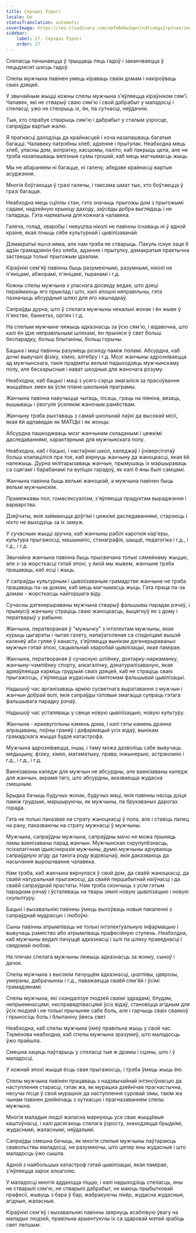 ```yaml
---
title: Сярэдні Ўзрост
locale: be
statusTranslation: automatic
coverImage: https://res.cloudinary.com/xmfm6mhw3gwctndtcubgx2rptnae/image/upload/v1740337243/small_cover_educacion_fundamental_a051170f1c.webp
sidebar:
    label: 27. Сярэдні Ўзрост
    order: 27
---
```

Спеласць пачынаецца ў трыццаць пяць гадоў і заканчваецца ў пяцьдзесят шэсць гадоў.

Спелы мужчына павінен умець кіраваць сваім домам і накіроўваць сваіх дзяцей.

У звычайным жыцці кожны спелы мужчына з'яўляецца кіраўніком сям'і. Чалавек, які не стварыў сваю сям'ю і свой дабрабыт у маладосці і спеласці, ужо не створыць іх, ён, па сутнасці, няўдачнік.

Тыя, хто спрабуе стварыць сям'ю і дабрабыт у сталым узросце, сапраўды вартыя жалю.

Я прагнасці даходзіць да крайнасцей і хоча назапашваць багатыя багацці. Чалавеку патрэбны хлеб, адзенне і прытулак. Неабходна мець хлеб, уласны дом, вопратку, касцюмы, паліто, каб пакрыць цела, але не трэба назапашваць вялізныя сумы грошай, каб мець магчымасць жыць.

Мы не абараняем ні багацце, ні галечу, абедзве крайнасці вартыя асуджэння.

Многія боўтаюцца ў гразі галечы, і таксама шмат тых, хто боўтаецца ў гразі багацця.

Неабходна мець сціплы стан, гэта значыць прыгожы дом з прыгожымі садамі, надзейную крыніцу даходу, заўсёды добра выглядаць і не галадаць. Гэта нармальна для кожнага чалавека.

Галеча, голад, хваробы і невуцтва ніколі не павінны існаваць ні ў адной краіне, якая лічыць сябе культурнай і цывілізаванай.

Дэмакратыі яшчэ няма, але нам трэба яе стварыць. Пакуль існуе хаця б адзін грамадзянін без хлеба, адзення і прытулку, дэмакратыя практычна застаецца толькі прыгожым ідэалам.

Кіраўнікі сем'яў павінны быць разумеючымі, разумнымі, ніколі не п'яніцамі, абжорамі, п'яніцамі, тыранамі і г.д.

Кожны спелы мужчына з уласнага досведу ведае, што дзеці пераймаюць яго прыклад і што, калі апошні няправільны, гэта пазначыць абсурдныя шляхі для яго нашчадкаў.

Сапраўды дурна, што ў спелага мужчыны некалькі жонак і ён жыве ў п'янстве, банкетах, оргіях і г.д.

На спелым мужчыне ляжыць адказнасць за ўсю сям'ю, і відавочна, што калі ён ідзе няправільнымі шляхамі, ён прынясе ў свет больш беспарадку, больш блытаніны, больш горычы.

Бацька і маці павінны разумець розніцу паміж поламі. Абсурдна, каб дочкі вывучалі фізіку, хімію, алгебру і г.д. Мозг жанчыны адрозніваецца ад мужчынскага, такія прадметы вельмі падыходзяць мужчынскаму полу, але бескарысныя і нават шкодныя для жаночага розуму.

Неабходна, каб бацькі і маці з усяго сэрца змагаліся за прасоўванне жыццёвых змен ва ўсім плане школьнай праграмы.

Жанчына павінна навучыцца чытаць, пісаць, граць на піяніна, вязаць, вышываць і ўвогуле ўсялякім жаночым рамёствам.

Жанчыну трэба рыхтаваць з самай школьнай лаўкі да высокай місіі, якая ёй адпавядае як МАТЦЫ і як жонцы.

Абсурдна пашкоджваць мозг жанчынам складанымі і цяжкімі даследаваннямі, характэрнымі для мужчынскага полу.

Неабходна, каб і бацькі, і настаўнікі школ, каледжаў і ўніверсітэтаў больш клапаціліся пра тое, каб вярнуць жанчыну да жаноцкасці, якая ёй належыць. Дурна мілітарызаваць жанчын, прымушаць іх маршыраваць са сцягамі і барабанамі па вуліцах гарадоў, як калі б яны былі самцамі.

Жанчына павінна быць вельмі жаноцкай, а мужчына павінен быць вельмі мужчынскім.

Прамежкавы пол, гомасексуалізм, з'яўляецца прадуктам выраджэння і варварства.

Дзяўчаты, якія займаюцца доўгімі і цяжкімі даследаваннямі, старэюць і ніхто не выходзіць за іх замуж.

У сучасным жыцці зручна, каб жанчыны рабілі кароткія кар'еры, культура прыгажосці, машынапіс, стэнаграфія, шыццё, педагогіка і г.д., і г.д., і г.д.

Звычайна жанчына павінна быць прысвечана толькі сямейнаму жыццю, але з-за жорсткасці гэтай эпохі, у якой мы жывем, жанчыне трэба працаваць, каб есці і жыць.

У сапраўды культурным і цывілізаваным грамадстве жанчыне не трэба працаваць па-за домам, каб мець магчымасць жыць. Гэта праца па-за домам - жорсткасць найгоршага віду.

Сучасны дэгенерыраваны мужчына стварыў фальшывы парадак рэчаў, і прымусіў жанчыну страціць сваю жаноцкасць, выцягнуў яе з дому і ператварыў у рабыню.

Жанчына, ператвораная ў "мужычку" з інтэлектам мужчыны, якая курыць цыгарэты і чытае газету, напаўаголеная са спадніцамі вышэй каленяў або гуляе ў канасту, з'яўляецца вынікам дэгенерыраваных мужчын гэтай эпохі, сацыяльнай хваробай цывілізацыі, якая памірае.

Жанчына, ператвораная ў сучасную шпіёнку, доктарку-наркаманку, жанчыну-чэмпіёнку спорту, алкагалічку, дэнатуралізаваную, якая адмаўляецца карміць грудзьмі сваіх дзяцей, каб не страціць сваю прыгажосць, з'яўляецца жудасным сімптомам фальшывай цывілізацыі.

Надышоў час арганізаваць армію сусветнага выратавання з мужчын і жанчын добрай волі, якія сапраўды гатовыя змагацца супраць гэтага фальшывага парадку рэчаў.

Надышоў час усталяваць у свеце новую цывілізацыю, новую культуру.

Жанчына - краевугольны камень дома, і калі гэты камень дрэнна апрацаваны, поўны граняў і дэфармацый усіх відаў, вынікам грамадскага жыцця будзе катастрофа.

Мужчына адрозніваецца, іншы, і таму можа дазволіць сабе вывучаць медыцыну, фізіку, хімію, матэматыку, права, інжынерыю, астраномію і г.д., і г.д., і г.д.

Ваенізаваны каледж для мужчын не абсурдны, але ваенізаваны каледж для жанчын, акрамя таго, што абсурдны, аказваецца жудасна смешным.

Брыдка бачыць будучых жонак, будучых маці, якія павінны насіць дзіця паміж грудзьмі, маршыруючы, як мужчыны, па брукаваных дарогах горада.

Гэта не толькі паказвае на страту жаноцкасці ў пола, але і ставіць палец на рану, паказваючы на страту мужнасці ў мужчыны.

Мужчына, сапраўдны мужчына, сапраўдны мачо не можа прыняць ламы ваенізаваны парад жанчын. Мужчынская скрупулёзнасць, псіхалагічная ідыясінкразія мужчыны, думкі мужчыны адчуваюць сапраўдную агіду да такога роду відовішчаў, якія даказваюць да насычэння вырошчванне чалавека.

Нам трэба, каб жанчына вярнулася ў свой дом, да сваёй жаноцкасці, да сваёй натуральнай прыгажосці, да сваёй першабытнай наіўнасці і да сваёй сапраўднай прастаты. Нам трэба скончыць з усім гэтым парадкам рэчаў і ўсталяваць на твары зямлі новую цывілізацыю і новую скульптуру.

Бацькі і выхавальнікі павінны ўмець выхоўваць новыя пакаленні з сапраўднай мудрасцю і любоўю.

Сыны павінны атрымліваць не толькі інтэлектуальную інфармацыю і вывучаць рамяство або атрымліваць прафесійную ступень. Неабходна, каб мужчыны ведалі пачуццё адказнасці і ішлі па шляху праведнасці і свядомай любові.

На плячах спелага мужчыны ляжыць адказнасць за жонку, сыноў і дачок.

Спелы мужчына з высокім пачуццём адказнасці, цнатлівы, цвярозы, умераны, дабрачынны і г.д., паважаецца сваёй сям'ёй і ўсімі грамадзянамі.

Спелы мужчына, які скандалізуе людзей сваімі здрадамі, блудам, непрыемнасцямі, несправядлівасцямі ўсіх відаў, становіцца агідным для ўсіх людзей і не толькі прычыняе сабе боль, але і гарчыць сваіх сваякоў і прыносіць боль і блытаніну ўвесь свет.

Неабходна, каб спелы мужчына ўмеў правільна жыць у свой час. Тэрмінова неабходна, каб спелы мужчына зразумеў, што маладосць ўжо прайшла.

Смешна хацець паўтарыць у спеласці тыя ж драмы і сцэны, што і ў маладосці.

У кожнай эпохі жыцця ёсць свая прыгажосць, і трэба ўмець жыць ёю.

Спелы мужчына павінен працаваць з надзвычайнай інтэнсіўнасцю да наступлення старасці, гэтак жа, як мурашка дзейнічае прагнастычна, несучы лісце ў свой мурашнік да наступлення суровай зімы, такім жа чынам павінен дзейнічаць з хуткасцю і прагназаваннем спелы мужчына.

Многія маладыя людзі жаласна марнуюць усе свае жыццёвыя каштоўнасці, і калі дасягаюць спелага ўзросту, знаходзяцца брыдкімі, жудаснымі, жаласнымі, няўдалымі.

Сапраўды смешна бачыць, як многія спелыя мужчыны паўтараюць свавольствы маладосці, не разумеючы, што цяпер яны жудасныя і што маладосць ўжо сышла.

Адной з найбольшых катастроф гэтай цывілізацыі, якая памірае, з'яўляецца зарок алкаголю.

У маладосці многія аддаюцца піццю, і калі надыходзіць спеласць, яны не стварылі сям'ю, не стварылі дабрабыт, не маюць прыбытковай прафесіі, жывуць з бара ў бар, жабракуючы лікёр, жудасна жудасныя, агідныя, жаласныя.

Кіраўнікі сем'яў і выхавальнікі павінны звярнуць асаблівую ўвагу на маладых людзей, правільна арыентуючы іх са здаровай мэтай зрабіць свет лепшым.

